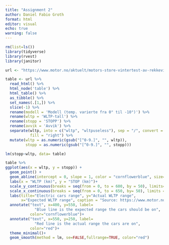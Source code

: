 ```yaml
---
title: "Assignment 2"
author: Daniel Fabio Groth
format: html
editor: visual
echo: true
warning: false
---
```


```r
rm(list=ls()) 
library(tidyverse)
library(rvest)
library(janitor)

url <- "https://www.motor.no/aktuelt/motors-store-vintertest-av-rekkevidde-pa-elbiler/217132"

table <- url %>%
  read_html() %>% 
  html_node('table') %>%  
  html_table() %>% 
  as_tibble() %>% 
  set_names(.[1,]) %>%
  slice(-1) %>% 
  rename(modell = 'Modell (temp. varierte fra 0° til -10°)') %>% 
  rename(wltp = 'WLTP-tall') %>% 
  rename(stopp = 'STOPP') %>% 
  rename(avvik = 'Avvik') %>% 
  separate(wltp, into = c("wltp", "wltpuseless"), sep = "/", convert = TRUE,
           fill = "right") %>%
  mutate(wltp = as.numeric(gsub("[^0-9.]", "", wltp)),
         stopp = as.numeric(gsub("[^0-9.]", "", stopp)))

lm(stopp~wltp, data= table)
```

```r

table %>% 
ggplot(aes(x = wltp, y = stopp)) +
  geom_point() +
  geom_abline(intercept = 0, slope = 1, color = "cornflowerblue", size=1)+
  labs(x = "WLTP (km)", y = "STOP (km)")+
  scale_y_continuous(breaks = seq(from = 0, to = 600, by = 50), limits=c(200,650))+
  scale_x_continuous(breaks = seq(from = 0, to = 650, by= 50), limits = c(250,650))+
  labs(title="Electric cars range", y="Actual WLTP range",
       x="Expected WLTP range", caption = "Source: https://www.motor.no/aktuelt/motors-store-vintertest-av-rekkevidde-pa-elbiler/217132")+
  annotate("text", x=400, y=550, label= 
             "Blue line is the expected range the cars should be on",
           color="cornflowerblue")+
  annotate("text", x=550, y=250, label= 
             "Red line is the actual range the cars are on",
           color="red")+
  theme_minimal()+
  geom_smooth(method = lm, se=FALSE,fullrange=TRUE, color="red")
```
